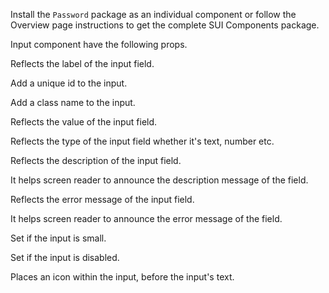 
<Section contained={true} style={{ paddingTop: 0, paddingBottom: 0 }}>
	<p>
		Install the <Code small={true}>Password</Code> package as an individual
		component or follow the Overview page instructions to get the complete
		SUI Components package.
	</p>
</Section>

<Section title="Props" border={true}>
	<p>Input component have the following props.</p>
	<Section
		title={{ content: 'label', tag: 'string', small: true }}
		style={{ paddingTop: 0, paddingLeft: 20, paddingRight: 0 }}
	>
		<p>Reflects the label of the input field.</p>
	</Section>
	<Section
		title={{ content: 'id', tag: 'string', small: true }}
		style={{ paddingTop: 0, paddingLeft: 20, paddingRight: 0 }}
	>
		<p>Add a unique id to the input.</p>
	</Section>
	<Section
		title={{ content: 'className', tag: 'string', small: true }}
		style={{ paddingTop: 0, paddingLeft: 20, paddingRight: 0 }}
	>
		<p>Add a class name to the input.</p>
	</Section>
	<Section
		title={{ content: 'value', tag: 'string', small: true }}
		style={{ paddingTop: 0, paddingLeft: 20, paddingRight: 0 }}
	>
		<p>Reflects the value of the input field.</p>
	</Section>
	<Section
		title={{ content: 'type', tag: 'string', small: true }}
		style={{ paddingTop: 0, paddingLeft: 20, paddingRight: 0 }}
	>
		<p>
			Reflects the type of the input field whether it's text, number etc.
		</p>
	</Section>
	<Section
		title={{ content: 'description', tag: 'string', small: true }}
		style={{ paddingTop: 0, paddingLeft: 20, paddingRight: 0 }}
	>
		<p>Reflects the description of the input field.</p>
	</Section>
	<Section
		title={{ content: 'descriptionId', tag: 'string', small: true }}
		style={{ paddingTop: 0, paddingLeft: 20, paddingRight: 0 }}
	>
		<p>
			It helps screen reader to announce the description message of the
			field.
		</p>
	</Section>
	<Section
		title={{ content: 'errorMessage', tag: 'string', small: true }}
		style={{ paddingTop: 0, paddingLeft: 20, paddingRight: 0 }}
	>
		<p>Reflects the error message of the input field.</p>
	</Section>
	<Section
		title={{ content: 'errorId', tag: 'string', small: true }}
		style={{ paddingTop: 0, paddingLeft: 20, paddingRight: 0 }}
	>
		<p>
			It helps screen reader to announce the error message of the field.
		</p>
	</Section>
	<Section
		title={{ content: 'isSmall', tag: 'boolean', small: true }}
		style={{ paddingTop: 0, paddingLeft: 20, paddingRight: 0 }}
	>
		<p>Set if the input is small.</p>
	</Section>
	<Section
		title={{ content: 'isDisabled', tag: 'boolean', small: true }}
		style={{ paddingTop: 0, paddingLeft: 20, paddingRight: 0 }}
	>
		<p>Set if the input is disabled.</p>
	</Section>
	<Section
		title={{ content: 'iconLead', tag: 'string', small: true }}
		style={{ paddingTop: 0, paddingLeft: 20, paddingRight: 0 }}
	>
		<p>Places an icon within the input, before the input's text.</p>
	</Section>
</Section>
